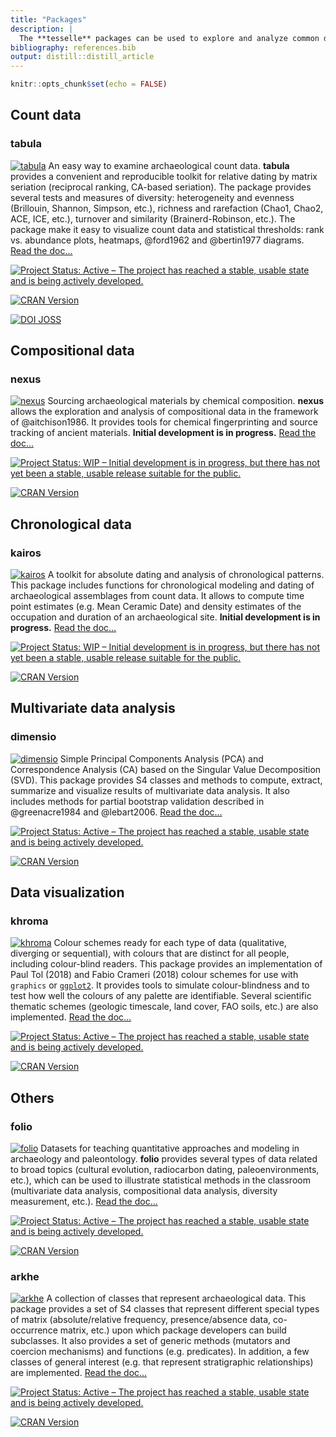 ```yaml
---
title: "Packages"
description: |
  The **tesselle** packages can be used to explore and analyze common data types in archaeology: count data, compositional data and chronological data. Most of our packages are distributed on [<abbr title="Comprehensive R Archive Network">CRAN</abbr>](https://cran.r-project.org/), development versions and non-<abbr title="Comprehensive R Archive Network">CRAN</abbr> packages (e.g. <abbr title="work-in-progress">WIP</abbr> packages and large data packages) can be installed from [our repository](https://tesselle.r-universe.dev/). Browse the documentation on [**packages.tesselle.org**](https://packages.tesselle.org).
bibliography: references.bib
output: distill::distill_article
---
```


```r
knitr::opts_chunk$set(echo = FALSE)
```

## Count data
### tabula

[<img class="hex-logo" alt="tabula" src="images/tabula.png" />](https://packages.tesselle.org/tabula "Read the documentation.") An easy way to examine archaeological count data. **tabula** provides a convenient and reproducible toolkit for relative dating by matrix seriation (reciprocal ranking, CA-based seriation). The package provides several tests and measures of diversity: heterogeneity and evenness (Brillouin, Shannon, Simpson, etc.), richness and rarefaction (Chao1, Chao2, ACE, ICE, etc.), turnover and similarity (Brainerd-Robinson, etc.). The package make it easy to visualize count data and statistical thresholds: rank vs. abundance plots, heatmaps, @ford1962 and @bertin1977 diagrams. [Read the doc...](https://packages.tesselle.org/tabula)

<aside>
[![Project Status: Active – The project has reached a stable, usable state and is being actively developed.](https://www.repostatus.org/badges/latest/active.svg)](https://www.repostatus.org/#active)

[![CRAN Version](http://www.r-pkg.org/badges/version/tabula)](https://cran.r-project.org/package=tabula)

[![DOI JOSS](https://joss.theoj.org/papers/10.21105/joss.01821/status.svg)](https://doi.org/10.21105/joss.01821)
</aside>

## Compositional data
### nexus

[<img class="hex-logo" alt="nexus" src="images/nexus.png" />](https://packages.tesselle.org/nexus "Read the documentation.") Sourcing archaeological materials by chemical composition. **nexus** allows the exploration and analysis of compositional data in the framework of @aitchison1986. It provides tools for chemical fingerprinting and source tracking of ancient materials. **Initial development is in progress.** [Read the doc...](https://packages.tesselle.org/nexus)

<aside>
[![Project Status: WIP – Initial development is in progress, but there has not yet been a stable, usable release suitable for the public.](https://www.repostatus.org/badges/latest/wip.svg)](https://www.repostatus.org/#wip)

[![CRAN Version](http://www.r-pkg.org/badges/version/nexus)](https://cran.r-project.org/package=nexus)
</aside>

## Chronological data
### kairos

[<img class="hex-logo" alt="kairos" src="images/kairos.png" />](https://packages.tesselle.org/kairos "Read the documentation.") A toolkit for absolute dating and analysis of chronological patterns. This package includes functions for chronological modeling and dating of archaeological assemblages from count data. It allows to compute time point estimates (e.g. Mean Ceramic Date) and density estimates of the occupation and duration of an archaeological site. **Initial development is in progress.** [Read the doc...](https://packages.tesselle.org/kairos)

<aside>
[![Project Status: WIP – Initial development is in progress, but there has not yet been a stable, usable release suitable for the public.](https://www.repostatus.org/badges/latest/wip.svg)](https://www.repostatus.org/#wip)

[![CRAN Version](http://www.r-pkg.org/badges/version/kairos)](https://cran.r-project.org/package=kairos)
</aside>

## Multivariate data analysis
### dimensio

[<img class="hex-logo" alt="dimensio" src="images/dimensio.png" />](https://packages.tesselle.org/dimensio "Read the documentation.") Simple Principal Components Analysis (PCA) and Correspondence Analysis (CA) based on the Singular Value Decomposition (SVD). This package provides S4 classes and methods to compute, extract, summarize and visualize results of multivariate data analysis. It also includes methods for partial bootstrap validation described in @greenacre1984 and @lebart2006. [Read the doc...](https://packages.tesselle.org/dimensio)

<aside>
[![Project Status: Active – The project has reached a stable, usable state and is being actively developed.](https://www.repostatus.org/badges/latest/active.svg)](https://www.repostatus.org/#active)

[![CRAN Version](http://www.r-pkg.org/badges/version/dimensio)](https://cran.r-project.org/package=dimensio)
</aside>

## Data visualization
### khroma

[<img class="hex-logo" alt="khroma" src="images/khroma.png" />](https://packages.tesselle.org/khroma "Read the documentation.") Colour schemes ready for each type of data (qualitative, diverging or sequential), with colours that are distinct for all people, including colour-blind readers. This package provides an implementation of Paul Tol (2018) and Fabio Crameri (2018) colour schemes for use with `graphics` or [`ggplot2`](https://github.com/tidyverse/ggplot2). It provides tools to simulate colour-blindness and to test how well the colours of any palette are identifiable. Several scientific thematic schemes (geologic timescale, land cover, FAO soils, etc.) are also implemented. [Read the doc...](https://packages.tesselle.org/khroma)

<aside>
[![Project Status: Active – The project has reached a stable, usable state and is being actively developed.](https://www.repostatus.org/badges/latest/active.svg)](https://www.repostatus.org/#active)

[![CRAN Version](http://www.r-pkg.org/badges/version/khroma)](https://cran.r-project.org/package=khroma)
</aside>

## Others
### folio

[<img class="hex-logo" alt="folio" src="images/folio.png" />](https://packages.tesselle.org/folio "Read the documentation.") Datasets for teaching quantitative approaches and modeling in archaeology and paleontology. **folio** provides several types of data related to broad topics (cultural evolution, radiocarbon dating, paleoenvironments, etc.), which can be used to illustrate statistical methods in the classroom (multivariate data analysis, compositional data analysis, diversity measurement, etc.). [Read the doc...](https://packages.tesselle.org/folio)

<aside>
[![Project Status: Active – The project has reached a stable, usable state and is being actively developed.](https://www.repostatus.org/badges/latest/active.svg)](https://www.repostatus.org/#active)

[![CRAN Version](http://www.r-pkg.org/badges/version/folio)](https://cran.r-project.org/package=folio)
</aside>

### arkhe

[<img class="hex-logo" alt="arkhe" src="images/arkhe.png" />](https://packages.tesselle.org/arkhe "Read the documentation.") A collection of classes that represent archaeological data. This package provides a set of S4 classes that represent different special types of matrix (absolute/relative frequency, presence/absence data, co-occurrence matrix, etc.) upon which package developers can build subclasses. It also provides a set of generic methods (mutators and coercion mechanisms) and functions (e.g. predicates). In addition, a few classes of general interest (e.g. that represent stratigraphic relationships) are implemented. [Read the doc...](https://packages.tesselle.org/arkhe)

<aside>
[![Project Status: Active – The project has reached a stable, usable state and is being actively developed.](https://www.repostatus.org/badges/latest/active.svg)](https://www.repostatus.org/#active)

[![CRAN Version](http://www.r-pkg.org/badges/version/arkhe)](https://cran.r-project.org/package=arkhe)
</aside>
